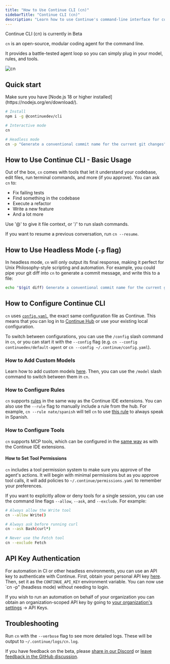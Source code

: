 ```yaml
---
title: "How to Use Continue CLI (cn)"
sidebarTitle: "Continue CLI (cn)"
description: "Learn how to use Continue's command-line interface for context engineering, automated coding tasks, and headless development workflows with customizable models, rules, and tools"
---
```


<Warning>Continue CLI (cn) is currently in Beta</Warning>

`cn` is an open-source, modular coding agent for the command line.

It provides a battle-tested agent loop so you can simply plug in your model, rules, and tools.

![cn](/images/cn-demo.gif)

## Quick start

<Info>
  Make sure you have [Node.js 18 or higher
  installed](https://nodejs.org/en/download/).
</Info>

```bash
# Install
npm i -g @continuedev/cli

# Interactive mode
cn

# Headless mode
cn -p "Generate a conventional commit name for the current git changes"
```

## How to Use Continue CLI - Basic Usage

Out of the box, `cn` comes with tools that let it understand your codebase, edit files, run terminal commands, and more (if you approve). You can ask `cn` to:

- Fix failing tests
- Find something in the codebase
- Execute a refactor
- Write a new feature
- And a lot more

Use '@' to give it file context, or '/' to run slash commands.

If you want to resume a previous conversation, run `cn --resume`.

## How to Use Headless Mode (`-p` flag)

In headless mode, `cn` will only output its final response, making it perfect for Unix Philosophy-style scripting and automation. For example, you could pipe your git diff into `cn` to generate a commit message, and write this to a file:

```bash
echo "$(git diff) Generate a conventional commit name for the current git changes" | cn -p > commit-message.txt
```

## How to Configure Continue CLI

`cn` uses [`config.yaml`](/reference), the exact same configuration file as Continue. This means that you can log in to [Continue Hub](/hub/introduction) or use your existing local configuration.

To switch between configurations, you can use the `/config` slash command in `cn`, or you can start it with the `--config` flag (e.g. `cn --config continuedev/default-agent` or `cn --config ~/.continue/config.yaml`).

### How to Add Custom Models

Learn how to add custom models [here](/customize/overview). Then, you can use the `/model` slash command to switch between them in `cn`.

### How to Configure Rules

`cn` supports [rules](/customize/deep-dives/rules) in the same way as the Continue IDE extensions. You can also use the `--rule` flag to manually include a rule from the hub. For example, `cn --rule nate/spanish` will tell `cn` to use [this rule](https://hub.continue.dev/nate/spanish) to always speak in Spanish.

### How to Configure Tools

`cn` supports MCP tools, which can be configured in the [same way](/customize/deep-dives/mcp) as with the Continue IDE extensions.

#### How to Set Tool Permissions

`cn` includes a tool permission system to make sure you approve of the agent's actions. It will begin with minimal permissions but as you approve tool calls, it will add policies to `~/.continue/permissions.yaml` to remember your preferences.

If you want to explicitly allow or deny tools for a single session, you can use the command line flags `--allow`, `--ask`, and `--exclude`. For example:

```bash
# Always allow the Write tool
cn --allow Write()

# Always ask before running curl
cn --ask Bash(curl*)

# Never use the Fetch tool
cn --exclude Fetch
```

## API Key Authentication

For automation in CI or other headless environments, you can use an API key to authenticate with Continue. First, obtain your personal API key [here](https://hub.continue.dev/settings/api-keys). Then, set it as the `CONTINUE_API_KEY` environment variable. You can now use `cn -p" (headless mode) without needing to login.

If you wish to run an automation on behalf of your organization you can obtain an organization-scoped API key by going to [your organization's settings](https://hub.continue.dev/settings/organizations) -> API Keys.

## Troubleshooting

Run `cn` with the `--verbose` flag to see more detailed logs. These will be output to `~/.continue/logs/cn.log`.

If you have feedback on the beta, please [share in our Discord](https://discord.com/invite/EfJEfdFnDQ) or [leave feedback in the GitHub discussion](https://github.com/continuedev/continue/discussions/7307).
